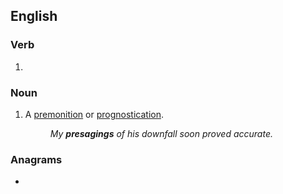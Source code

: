 ==English==

===Verb===
{{head|en|verb form}}

# {{present participle of|presage|lang=en|nocat=1}}

===Noun===
{{en-noun}}

# A [[premonition]] or [[prognostication]].
#: ''My '''presagings''' of his downfall soon proved accurate.''

===Anagrams===
* {{anagrams|en|a=aegginprs|asperging}}